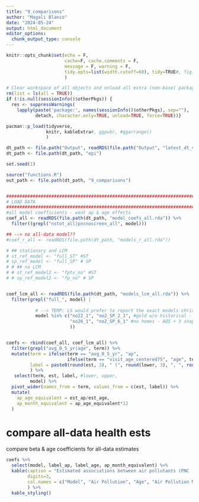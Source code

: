 ```yaml
---
title: "9_comparisons"
author: "Magali Blanco"
date: "2024-05-24"
output: html_document
editor_options: 
  chunk_output_type: console
---
```


```r
knitr::opts_chunk$set(echo = F, 
                      cache=F, cache.comments = F, 
                      message = F, warning = F, 
                      tidy.opts=list(width.cutoff=60), tidy=TRUE#, fig.height = 10, fig.width = 10
                      )  

# Clear workspace of all objects and unload all extra (non-base) packages
rm(list = ls(all = TRUE))
if (!is.null(sessionInfo()$otherPkgs)) {
  res <- suppressWarnings(
    lapply(paste('package:', names(sessionInfo()$otherPkgs), sep=""),
           detach, character.only=TRUE, unload=TRUE, force=TRUE))}

pacman::p_load(tidyverse, 
               knitr, kableExtra#, ggpubr, #ggarrange()
               )    

dt_path <- file.path("Output", readRDS(file.path("Output", "latest_dt_version.rda")))
dt_path <- file.path(dt_path, "epi")

set.seed(1)

source("functions.R")
out_path <- file.path(dt_path, "9_comparisons")


##################################################################################################
# LOAD DATA
##################################################################################################
#all model coefficients - want ap & age effects
coef_all <- readRDS(file.path(dt_path, "model_coefs_all.rda")) %>%
  filter((grepl("nstot_all|pncnoscreen_all", model)))

## --> no all-data model??
#coef_r_all <- readRDS(file.path(dt_path, "models_r_all.rda")) 

# ## stationary and LCM
# st_ref_model <- "full_ST" #ST 
# sp_ref_model <- "full_SP" # SP 
# # ## no LCM
# # st_ref_model2 <- "fptv_no" #ST 
# # sp_ref_model2 <- "fp_no" # SP 


coef_lcm_all <- readRDS(file.path(dt_path, "models_lcm_all.rda")) %>%
  filter(grepl("full_", model) |
           
           # --> TEMP: LS would prefer to report the exact models chris used. these are Slightly different and will be updated 
           model %in% c("no22_1", "no2_SP_2_1", #gold w/o historical - all monitors
                        "no26_1", "no2_SP_6_1" #no homes - AQS + 3 snapshot
                        ))


coefs <- rbind(coef_all, coef_lcm_all) %>%
  filter(grepl("avg_0_5_yr|age", term)) %>%
  mutate(term = ifelse(term == "avg_0_5_yr", "ap",
                       ifelse(term == "visit_age_centered75", "age", term)),
         label = paste0(round(est, 3), " (", round(lower, 3), ", ", round(upper, 3), ")")
         ) %>%
   select(term, est, label, #lower, upper,
         model) %>% 
  pivot_wider(names_from = term, values_from = c(est, label)) %>%
  mutate(
    ap_age_equivalent = est_ap/est_age,
    ap_month_equivalent = ap_age_equivalent*12
  )


```

# compare all-data health ests
compare beta & age coefficients for all-data estimates
```r
coefs %>%
  select(model, label_ap, label_age, ap_month_equivalent) %>%
  kable(caption = "Estimated associations between air pollutants (PNC [1,900 pt/cm3], PM2.5 [1 ug/m3]) and one year of aging with baseline CASI-IRT score, as determined by reference models (PNC all-data stationary mobile monitoring model, PM2.5 models with LCMs). Air pollution associations are scaled relative to the age association to contextualize their effects.",
        digits=3, 
        col.names = c("Model", "Air Pollution", "Age", "Air Pollution Month Equivalent")
        ) %>%
  kable_styling()

```

